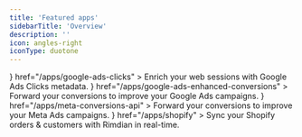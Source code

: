 ```yaml
---
title: 'Featured apps'
sidebarTitle: 'Overview'
description: ''
icon: angles-right
iconType: duotone
---
```


<CardGroup cols={2}>
  <Card
    title="Google Ads Clicks"
    icon={<svg width="24px" height="24px" viewBox="0 0 24 24" version="1.1" xmlns="http://www.w3.org/2000/svg" xmlns:xlink="http://www.w3.org/1999/xlink">
    <g id="Artboard" stroke="none" stroke-width="1" fill="none" fill-rule="evenodd">
        <g id="Group" transform="translate(0.000000, 1.000000)" fill-rule="nonzero">
            <path d="M8.25140686,2.77043267 C8.48214466,2.1594591 8.79940914,1.5969755 9.27049881,1.14116982 C11.1548575,-0.711146878 14.2698178,-0.245643206 15.5484898,2.08187515 C16.5098973,3.84690991 17.5289892,5.5731527 18.519239,7.31879147 L23.4801017,16.0275893 C24.8549144,18.4617856 23.3647328,21.5360495 20.6343355,21.9530632 C18.9614864,22.205211 17.3943922,21.4293715 16.5291254,19.9164846 L12.1643354,12.274466 C12.1354932,12.216278 12.0970369,12.1677881 12.0585806,12.1192981 C11.9047554,11.9932242 11.8374568,11.8089623 11.7413161,11.6440964 L8.53021504,6.02895837 C8.15526611,5.36949484 7.98221276,4.65184334 8.00144091,3.89539988 C8.03028314,3.50748015 8.07835351,3.11956042 8.25140686,2.77043267" id="Path" fill="#3C8BD9"></path>
            <path d="M8.16972878,3 C8.08311461,3.35768556 8.00612423,3.71537113 7.98687664,4.09292811 C7.95800525,4.92752776 8.16010499,5.70251315 8.56430446,6.42781999 L11.7305337,12.081239 C11.8267717,12.2501461 11.903762,12.4190532 12,12.5780245 L10.2580927,15.6680304 L7.82327209,20 C7.7847769,20 7.77515311,19.9801286 7.76552931,19.9503214 C7.75590551,19.8708358 7.7847769,19.8012858 7.8040245,19.7218001 C8.19860017,18.2314436 7.87139108,16.9099942 6.88013998,15.7773232 C6.27384077,15.0917592 5.50393701,14.7042665 4.61854768,14.5751023 C3.46369204,14.4061952 2.44356955,14.7142022 1.52930884,15.4593805 C1.36570429,15.5885447 1.25984252,15.7773232 1.06736658,15.8766803 C1.02887139,15.8766803 1.0096238,15.8568089 1,15.8270018 L2.37620297,13.3530099 L8.1023622,3.10929281 C8.1216098,3.06954997 8.15048119,3.03974284 8.16972878,3" id="Path" fill="#FABC04"></path>
            <path d="M1.12951425,14.5116046 L1.74870675,13.957378 C4.38842217,11.8708782 8.3534268,13.3814172 8.9291672,16.6850419 C9.07038655,17.4783465 8.99434536,18.2390495 8.75535878,18.9997526 C8.74449575,19.0649557 8.73363273,19.1192916 8.71190668,19.1844948 C8.61413944,19.3583697 8.52723523,19.5431119 8.41860496,19.7169869 C7.45179561,21.3144633 6.02873915,22.1077679 4.16029861,21.9882289 C2.02028241,21.8360883 0.336513321,20.2277447 0.0432116083,18.0977761 C-0.0980077349,17.0653934 0.108389767,16.0982138 0.64067806,15.2071045 C0.749308324,15.0114951 0.879664641,14.8376202 0.999157932,14.6420108 C1.05347306,14.598542 1.03174701,14.5116046 1.12951425,14.5116046" id="Path" fill="#34A852"></path>
            <path d="M1.05,14.975 C1.01414298,15 1.01414298,15.04375 0.951393202,15.05 C0.942428948,15.00625 0.978285965,14.98125 1.01414298,14.95 L1.05,14.975" id="Path" fill="#FABC04"></path>
            <path d="M7.96828427,20.05 C7.92828427,20.0088235 7.96828427,19.9794118 8.00828427,19.95 L8.04828427,19.9735294 L7.96828427,20.05" id="Path" fill="#E1C025"></path>
        </g>
    </g>
</svg>}
    href="/apps/google-ads-clicks"
  >
    Enrich your web sessions with Google Ads Clicks metadata.
  </Card>
  <Card
    title="Google Ads Enhanced Conversions"
    icon={<svg width="24px" height="24px" viewBox="0 0 24 24" version="1.1" xmlns="http://www.w3.org/2000/svg" xmlns:xlink="http://www.w3.org/1999/xlink">
    <g id="Artboard" stroke="none" stroke-width="1" fill="none" fill-rule="evenodd">
        <g id="Group" transform="translate(0.000000, 1.000000)" fill-rule="nonzero">
            <path d="M8.25140686,2.77043267 C8.48214466,2.1594591 8.79940914,1.5969755 9.27049881,1.14116982 C11.1548575,-0.711146878 14.2698178,-0.245643206 15.5484898,2.08187515 C16.5098973,3.84690991 17.5289892,5.5731527 18.519239,7.31879147 L23.4801017,16.0275893 C24.8549144,18.4617856 23.3647328,21.5360495 20.6343355,21.9530632 C18.9614864,22.205211 17.3943922,21.4293715 16.5291254,19.9164846 L12.1643354,12.274466 C12.1354932,12.216278 12.0970369,12.1677881 12.0585806,12.1192981 C11.9047554,11.9932242 11.8374568,11.8089623 11.7413161,11.6440964 L8.53021504,6.02895837 C8.15526611,5.36949484 7.98221276,4.65184334 8.00144091,3.89539988 C8.03028314,3.50748015 8.07835351,3.11956042 8.25140686,2.77043267" id="Path" fill="#3C8BD9"></path>
            <path d="M8.16972878,3 C8.08311461,3.35768556 8.00612423,3.71537113 7.98687664,4.09292811 C7.95800525,4.92752776 8.16010499,5.70251315 8.56430446,6.42781999 L11.7305337,12.081239 C11.8267717,12.2501461 11.903762,12.4190532 12,12.5780245 L10.2580927,15.6680304 L7.82327209,20 C7.7847769,20 7.77515311,19.9801286 7.76552931,19.9503214 C7.75590551,19.8708358 7.7847769,19.8012858 7.8040245,19.7218001 C8.19860017,18.2314436 7.87139108,16.9099942 6.88013998,15.7773232 C6.27384077,15.0917592 5.50393701,14.7042665 4.61854768,14.5751023 C3.46369204,14.4061952 2.44356955,14.7142022 1.52930884,15.4593805 C1.36570429,15.5885447 1.25984252,15.7773232 1.06736658,15.8766803 C1.02887139,15.8766803 1.0096238,15.8568089 1,15.8270018 L2.37620297,13.3530099 L8.1023622,3.10929281 C8.1216098,3.06954997 8.15048119,3.03974284 8.16972878,3" id="Path" fill="#FABC04"></path>
            <path d="M1.12951425,14.5116046 L1.74870675,13.957378 C4.38842217,11.8708782 8.3534268,13.3814172 8.9291672,16.6850419 C9.07038655,17.4783465 8.99434536,18.2390495 8.75535878,18.9997526 C8.74449575,19.0649557 8.73363273,19.1192916 8.71190668,19.1844948 C8.61413944,19.3583697 8.52723523,19.5431119 8.41860496,19.7169869 C7.45179561,21.3144633 6.02873915,22.1077679 4.16029861,21.9882289 C2.02028241,21.8360883 0.336513321,20.2277447 0.0432116083,18.0977761 C-0.0980077349,17.0653934 0.108389767,16.0982138 0.64067806,15.2071045 C0.749308324,15.0114951 0.879664641,14.8376202 0.999157932,14.6420108 C1.05347306,14.598542 1.03174701,14.5116046 1.12951425,14.5116046" id="Path" fill="#34A852"></path>
            <path d="M1.05,14.975 C1.01414298,15 1.01414298,15.04375 0.951393202,15.05 C0.942428948,15.00625 0.978285965,14.98125 1.01414298,14.95 L1.05,14.975" id="Path" fill="#FABC04"></path>
            <path d="M7.96828427,20.05 C7.92828427,20.0088235 7.96828427,19.9794118 8.00828427,19.95 L8.04828427,19.9735294 L7.96828427,20.05" id="Path" fill="#E1C025"></path>
        </g>
    </g>
</svg>}
    href="/apps/google-ads-enhanced-conversions"
  >
    Forward your conversions to improve your Google Ads campaigns.
  </Card>
  <Card
    title="Meta Conversions API"
    icon={<svg width="24px" height="24px" viewBox="0 0 24 24" version="1.1" xmlns="http://www.w3.org/2000/svg" xmlns:xlink="http://www.w3.org/1999/xlink">
    <defs>
        <linearGradient x1="13.8784354%" y1="55.9337491%" x2="89.143574%" y2="58.6936324%" id="linearGradient-1">
            <stop stopColor="#0064E1" offset="0%"></stop>
            <stop stopColor="#0064E1" offset="40%"></stop>
            <stop stopColor="#0073EE" offset="83%"></stop>
            <stop stopColor="#0082FB" offset="100%"></stop>
        </linearGradient>
        <linearGradient x1="54.3150272%" y1="82.782443%" x2="54.3150272%" y2="39.3067715%" id="linearGradient-2">
            <stop stopColor="#0082FB" offset="0%"></stop>
            <stop stopColor="#0064E0" offset="100%"></stop>
        </linearGradient>
    </defs>
    <g id="Artboard" stroke="none" stroke-width="1" fill="none" fill-rule="evenodd">
        <path d="M2.60188482,14.551623 C2.60188482,15.4714136 2.80376963,16.1775916 3.06764398,16.6048168 C3.41361257,17.1643979 3.92963351,17.401466 4.45570681,17.401466 C5.13424084,17.401466 5.75497382,17.233089 6.95120419,15.5786387 C7.9095288,14.2525654 9.03874346,12.3912042 9.79853403,11.2242932 L11.0852356,9.24732984 C11.9790576,7.87434555 13.0136126,6.34806283 14.1997906,5.31350785 C15.1681675,4.46910995 16.2127749,4 17.2640838,4 C19.0291099,4 20.7103665,5.02282723 21.9970681,6.94115183 C23.4052356,9.04209424 24.0887958,11.688377 24.0887958,14.419267 C24.0887958,16.0427225 23.7687958,17.2356021 23.2242932,18.1780105 C22.6982199,19.0894241 21.6728796,20 19.9480628,20 L19.9480628,17.401466 C21.4249215,17.401466 21.7935079,16.0443979 21.7935079,14.4913089 C21.7935079,12.2781152 21.2774869,9.82198953 20.140733,8.06701571 C19.3340314,6.82219895 18.2885864,6.06157068 17.1384293,6.06157068 C15.8944503,6.06157068 14.8934031,6.99979058 13.768377,8.67267016 C13.1702618,9.56146597 12.5562304,10.6446073 11.8668063,11.8668063 L11.1078534,13.2113089 C9.58324607,15.914555 9.19706806,16.5302618 8.4347644,17.5463874 C7.09863874,19.3256545 5.95769634,20 4.45570681,20 C2.6739267,20 1.54722513,19.2284817 0.849424084,18.0657592 C0.279790576,17.1183246 3.55271368e-15,15.8751832 3.55271368e-15,14.4586387 L2.60188482,14.551623 Z" id="Logo0" fill="#0081FB" fill-rule="nonzero"></path>
        <path d="M2.05151832,7.12460733 C3.24439791,5.28586387 4.96586387,4 6.94031414,4 C8.08376963,4 9.22052356,4.33842932 10.4075393,5.30764398 C11.7059686,6.36732984 13.0898429,8.11225131 14.8163351,10.9880628 L15.4353927,12.0201047 C16.9298429,14.5097382 17.7801047,15.7905759 18.2776963,16.394555 C18.9176963,17.1702618 19.3658639,17.401466 19.9480628,17.401466 C21.4249215,17.401466 21.7935079,16.0443979 21.7935079,14.4913089 L24.0887958,14.419267 C24.0887958,16.0427225 23.7687958,17.2356021 23.2242932,18.1780105 C22.6982199,19.0894241 21.6728796,20 19.9480628,20 C18.8758115,20 17.9258639,19.7671204 16.8753927,18.7761257 C16.0678534,18.0154974 15.1237696,16.6642932 14.3974869,15.4496335 L12.2370681,11.8408377 C11.153089,10.0297382 10.1587435,8.67937173 9.58324607,8.0678534 C8.96418848,7.41026178 8.16837696,6.61612565 6.89842932,6.61612565 C5.87057592,6.61612565 4.99769634,7.3373822 4.26722513,8.44062827 L2.05151832,7.12460733 Z" id="Logo1" fill="url(#linearGradient-1)" fill-rule="nonzero"></path>
        <path d="M6.89842932,6.61612565 C5.87057592,6.61612565 4.99769634,7.3373822 4.26722513,8.44062827 C3.23434555,9.99958115 2.60188482,12.3216754 2.60188482,14.551623 C2.60188482,15.4714136 2.80376963,16.1775916 3.06764398,16.6048168 L0.849424084,18.0657592 C0.279790576,17.1183246 -1.24344979e-14,15.8751832 -1.24344979e-14,14.4586387 C-1.24344979e-14,11.8827225 0.707015707,9.19790576 2.05151832,7.12460733 C3.24439791,5.28586387 4.96586387,4 6.94031414,4 L6.89842932,6.61612565 Z" id="Logo2" fill="url(#linearGradient-2)" fill-rule="nonzero"></path>
    </g>
</svg>}
    href="/apps/meta-conversions-api"
  >
    Forward your conversions to improve your Meta Ads campaigns.
  </Card>
  <Card
    title="Shopify"
    icon={<svg width="24px" height="24px" viewBox="0 0 24 24" version="1.1" xmlns="http://www.w3.org/2000/svg" xmlns:xlink="http://www.w3.org/1999/xlink">
    <g id="Artboard" stroke="none" stroke-width="1" fill="none" fill-rule="evenodd">
        <g id="shopify-icon" transform="translate(1.911875, 0.000000)" fill-rule="nonzero">
            <path d="M18.470625,4.6815 C18.453,4.575375 18.366375,4.494 18.259125,4.483875 C18.17475,4.47 16.320375,4.342875 16.320375,4.342875 L14.906625,2.929125 C14.779125,2.788125 14.497125,2.829375 14.390625,2.858625 C14.37675,2.858625 14.108625,2.943 13.669875,3.0855 C13.2435,1.85175 12.488625,0.72075 11.158875,0.72075 L11.04525,0.72075 C10.66425,0.226875 10.19775,0 9.804,0 C6.708,0.013875 5.23275,3.874875 4.76625,5.84775 L2.6025,6.5115 C1.93875,6.723 1.914375,6.738375 1.825125,7.371375 L0,21.440625 L13.6755,24 L21.086625,22.4025 C21.086625,22.388625 18.484125,4.816125 18.470625,4.681875 L18.470625,4.6815 Z M12.911625,3.3225 C12.56775,3.436125 12.1755,3.549375 11.752875,3.676875 L11.752875,3.421875 C11.7653893,2.78556021 11.6700409,2.15172172 11.470875,1.54725 C12.163875,1.65375 12.629625,2.431125 12.912,3.322125 L12.911625,3.3225 Z M10.636125,1.71075 C10.86225,2.3775 10.96725,3.0795 10.945875,3.783375 L10.945875,3.910875 L8.55525,4.647 C9.02325,2.8995 9.8865,2.03625 10.6365,1.71075 L10.636125,1.71075 Z M9.717375,0.850875 C9.85880491,0.853884232 9.99628946,0.898061732 10.113,0.978 C9.1155,1.44225 8.061,2.61525 7.60875,4.963125 L5.716875,5.542875 C6.2505,3.76125 7.4955,0.8475 9.71625,0.8475 L9.717375,0.850875 Z" id="Shape" fill="#95BF47"></path>
            <path d="M18.259125,4.483875 C18.17475,4.47 16.320375,4.342875 16.320375,4.342875 L14.906625,2.929125 C14.854125,2.875875 14.782875,2.8455 14.709,2.84475 L13.677,24 L21.088125,22.4025 L18.470625,4.69575 C18.4532155,4.58696391 18.3679111,4.50165951 18.259125,4.48425 L18.259125,4.483875 Z" id="Path" fill="#5E8E3E"></path>
            <path d="M11.15925,8.58375 L10.239,11.2995 C9.682875,11.03025 9.075,10.8855 8.457,10.874625 C7.014,10.874625 6.9435,11.779125 6.9435,12.006375 C6.9435,13.243125 10.182,13.717875 10.182,16.63125 C10.182,18.9225 8.725125,20.3925 6.7695,20.3925 C4.422,20.3925 3.219375,18.935625 3.219375,18.935625 L3.84375,16.854375 C3.84375,16.854375 5.07375,17.915625 6.121125,17.915625 C6.37413801,17.9252707 6.62007059,17.8309204 6.80170974,17.6545236 C6.98334889,17.4781268 7.08485897,17.235062 7.082625,16.981875 C7.082625,15.354375 4.423875,15.28425 4.423875,12.625125 C4.423875,10.389375 6.035625,8.211375 9.274125,8.211375 C10.546875,8.230125 11.155875,8.582625 11.155875,8.582625 L11.15925,8.58375 Z" id="Path" fill="#FFFFFF"></path>
        </g>
    </g>
</svg>}
    href="/apps/shopify"
  >
    Sync your Shopify orders & customers with Rimdian in real-time.
  </Card>
</CardGroup>